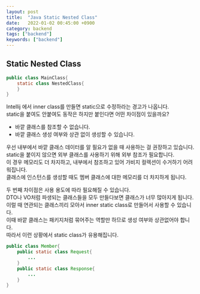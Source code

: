 ```yaml
---
layout: post
title:  "Java Static Nested Class"
date:   2022-01-02 00:45:00 +0900
category: backend
tags: ["backend"]
keywords: ["backend"]
---
```


## Static Nested Class

```java
public class MainClass{
    static class NestedClass{
    }
}
```
Intellij 에서 inner class를 만들면 static으로 수정하라는 경고가 나옵니다.  
static을 붙여도 안붙여도 동작은 하지만 붙인다면 어떤 차이점이 있을까요?

- 바깥 클래스를 참조할 수 없습니다.
- 바깥 클래스 생성 여부와 상관 없이 생성할 수 있습니다.

우선 내부에서 바깥 클래스 데이터를 알 필요가 없을 때 사용하는 걸 권장하고 있습니다.  
static을 붙이지 않으면 외부 클래스를 사용하기 위해 외부 참조가 필요합니다.  
이 경우 메모리도 더 차지하고, 내부에서 참조하고 있어 가비지 컬렉션이 수거하기 어려워집니다.  
클래스에 인스턴스를 생성할 때도 멤버 클래스에 대한 메모리를 더 차지하게 됩니다.  

두 번째 차이점은 사용 용도에 따라 필요해질 수 있습니다.  
DTO나 VO처럼 파생되는 클래스들을 모두 만들다보면 클래스가 너무 많아지게 됩니다.  
이럴 때 연관되는 클래스끼리 모아서 inner static class로 만들어서 사용할 수 있습니다.  
이때 바깥 클래스는 패키지처럼 묶어주는 역할만 하므로 생성 여부와 상관없어야 합니다.  
따라서 이런 상황에서 static class가 유용해집니다.   

```java
public class Member{
    public static class Request{
        ...
    } 
    public static class Response{
        ...
    }
}
```
